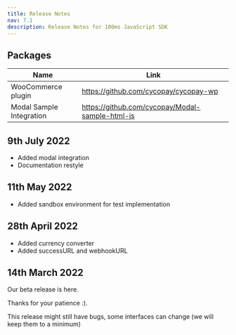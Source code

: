 ```yaml
---
title: Release Notes
nav: 7.1
description: Release Notes for 100ms JavaScript SDK
---
```


## Packages

| Name                                | Link                                                                                                                                |
| -------------------------------------- | -------------------------------------------------------------------------------------------------------------------------------------- |
| WooCommerce plugin              | https://github.com/cycopay/cycopay-wp |
| Modal Sample Integration           | https://github.com/cycopay/Modal-sample-html-js         |
 

## 9th July 2022

- Added modal integration
- Documentation restyle

## 11th May 2022

- Added sandbox environment for test implementation

## 28th April 2022

- Added currency converter
- Added successURL and webhookURL

## 14th March 2022 

Our beta release is here.

Thanks for your patience :\).

This release might still have bugs, some interfaces can change \(we will keep them to a minimum\)
